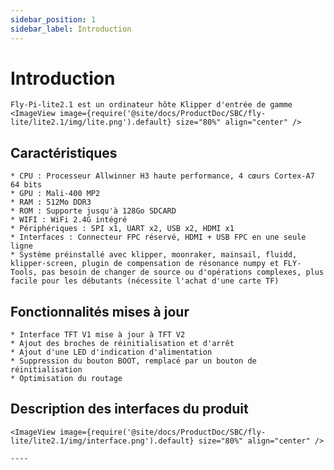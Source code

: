 ```yaml
---
sidebar_position: 1
sidebar_label: Introduction
---
```




# Introduction

    Fly-Pi-lite2.1 est un ordinateur hôte Klipper d'entrée de gamme
    <ImageView image={require('@site/docs/ProductDoc/SBC/fly-lite/lite2.1/img/lite.png').default} size="80%" align="center" />

## Caractéristiques

    * CPU : Processeur Allwinner H3 haute performance, 4 cœurs Cortex-A7 64 bits
    * GPU : Mali-400 MP2
    * RAM : 512Mo DDR3
    * ROM : Supporte jusqu'à 128Go SDCARD
    * WIFI : WiFi 2.4G intégré
    * Périphériques : SPI x1, UART x2, USB x2, HDMI x1
    * Interfaces : Connecteur FPC réservé, HDMI + USB FPC en une seule ligne
    * Système préinstallé avec klipper, moonraker, mainsail, fluidd, klipper-screen, plugin de compensation de résonance numpy et FLY-Tools, pas besoin de changer de source ou d'opérations complexes, plus facile pour les débutants (nécessite l'achat d'une carte TF)


## Fonctionnalités mises à jour

    * Interface TFT V1 mise à jour à TFT V2
    * Ajout des broches de réinitialisation et d'arrêt
    * Ajout d'une LED d'indication d'alimentation
    * Suppression du bouton BOOT, remplacé par un bouton de réinitialisation
    * Optimisation du routage

## Description des interfaces du produit

    <ImageView image={require('@site/docs/ProductDoc/SBC/fly-lite/lite2.1/img/interface.png').default} size="80%" align="center" />

    ----
